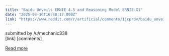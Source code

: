 ```yaml
---
title: "Baidu Unveils ERNIE 4.5 and Reasoning Model ERNIE-X1"
date: "2025-03-16T16:48:17.000Z"
link: "https://www.reddit.com/r/artificial/comments/1jcprdv/baidu_unveils_ernie_45_and_reasoning_model_erniex1/"
---
```


submitted by    /u/mechanic338  
 [link]   [comments]

[Read more](https://www.reddit.com/r/artificial/comments/1jcprdv/baidu_unveils_ernie_45_and_reasoning_model_erniex1/)
